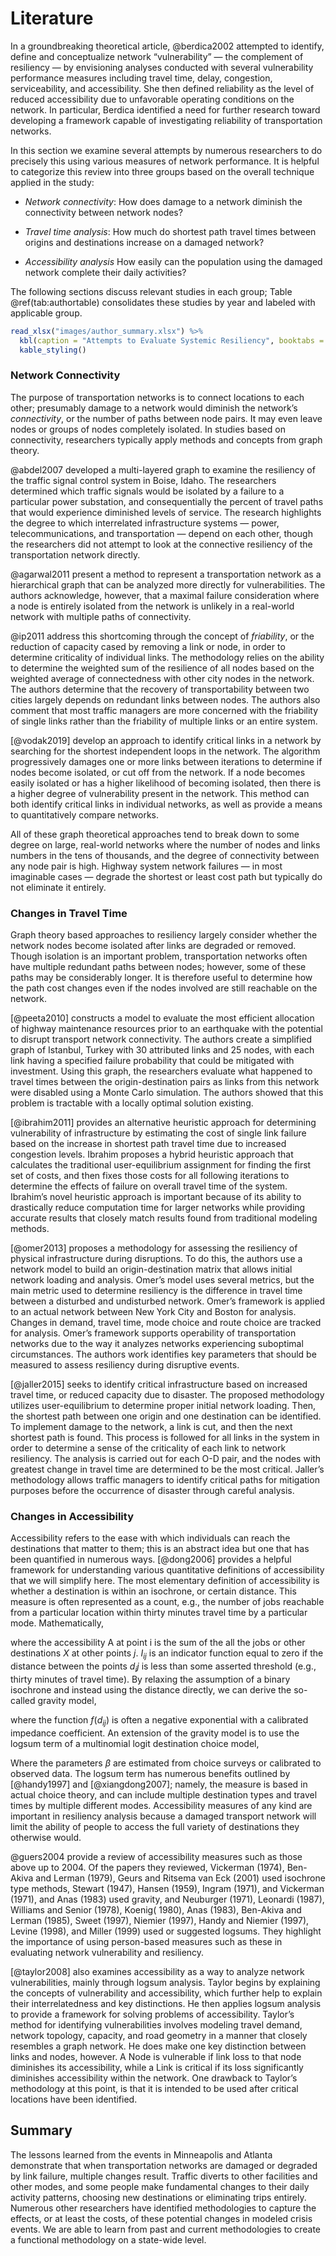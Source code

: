 # Literature {#litreview}

In a groundbreaking theoretical article, @berdica2002 attempted to identify,
define and conceptualize network "vulnerability" --- the complement of 
resiliency --- by envisioning analyses conducted with
several vulnerability performance measures including travel time, delay,
congestion, serviceability, and accessibility. She then defined reliability as
the level of reduced accessibility due to unfavorable operating conditions on
the network. In particular, Berdica identified a need for further research
toward developing a framework capable of investigating reliability of
transportation networks. 

In this section we examine several attempts by numerous researchers to do
precisely this using various measures of network performance. It is helpful to
categorize this review into three groups based on the overall technique applied 
in the study:

-	*Network connectivity*: How does damage to a network diminish the connectivity 
between network nodes?

-	*Travel time analysis*: How much do shortest path travel times between origins 
and destinations increase on a damaged network?

-	*Accessibility analysis* How easily can the population using the damaged
network complete their daily activities?

The following sections discuss relevant studies in each group; Table
\@ref(tab:authortable) consolidates these studies by year and labeled with
applicable group.

```r
read_xlsx("images/author_summary.xlsx") %>%
  kbl(caption = "Attempts to Evaluate Systemic Resiliency", booktabs = TRUE) %>%
  kable_styling()
```

### Network Connectivity
The purpose of transportation networks is to connect locations to each other; 
presumably damage to a network would diminish the network's *connectivity*, or 
the number of paths between node pairs. It may even leave nodes or groups of nodes
completely isolated. In studies based on connectivity, researchers typically apply
methods and concepts from graph theory.

@abdel2007 developed a multi-layered graph to examine the resiliency of the traffic
signal control system in Boise, Idaho. The researchers determined which 
traffic signals would be isolated by a failure to a particular power substation,
and consequentially the percent of travel paths that would experience diminished 
levels of service. The research highlights the degree to which interrelated
infrastructure systems --- power, telecommunications, and transportation ---
depend on each other, though the researchers did not attempt to look at the
connective resiliency of the transportation network directly.

@agarwal2011 present a method to represent a transportation network as a 
hierarchical graph that can be analyzed more directly for vulnerabilities. The
authors acknowledge, however, that a maximal failure consideration where a node
is entirely isolated from the network is unlikely in a real-world network with 
multiple paths of connectivity.

@ip2011 address this shortcoming through the concept of *friability*, or
the reduction of capacity cased by removing a link or node, in order to
determine criticality of individual links. The methodology relies on the ability
to determine the weighted sum of the resilience of all nodes based on the
weighted average of connectedness with other city nodes in the network. The
authors determine that the recovery of transportability between two cities
largely depends on redundant links between nodes. The authors also comment that
most traffic managers are more concerned with the friability of single links
rather than the friability of multiple links or an entire system.

[@vodak2019] develop an approach to identify
critical links in a network by searching for the shortest independent
loops in the network. The algorithm progressively damages one or more links
between iterations to determine if nodes become isolated, or cut off from the
network. If a node becomes easily isolated or has a higher likelihood of
becoming isolated, then there is a higher degree of vulnerability present in the
network. This method can both identify critical links in individual networks, as
well as provide a means to quantitatively compare networks.

All of these graph theoretical approaches tend to break down to some degree on
large, real-world networks where the number of nodes and links numbers in the tens
of thousands, and the degree of connectivity between any node pair is high. 
Highway system network failures --- in most imaginable cases --- degrade the
shortest or least cost path but typically do not eliminate it entirely.

### Changes in Travel Time
Graph theory based approaches to resiliency largely consider whether the network
nodes become isolated after links are degraded or removed. Though isolation is
an important problem, transportation networks often have multiple redundant
paths between nodes; however, some of these paths may be considerably longer. It
is therefore useful to determine how the path cost changes even if the nodes
involved are still reachable on the network.

[@peeta2010] constructs a model to evaluate the most efficient allocation of
highway maintenance resources prior to an earthquake with the potential to
disrupt transport network connectivity. The authors create a simplified graph of
Istanbul, Turkey with 30 attributed links and 25 nodes, with each link having a
specified failure probability that could be mitigated with investment. Using
this graph, the researchers evaluate what happened to travel times between the
origin-destination pairs as links from this network were disabled using a Monte
Carlo simulation. The authors showed that this problem is tractable with a
locally optimal solution existing.

[@ibrahim2011] provides an alternative heuristic approach for determining
vulnerability of infrastructure by estimating the cost of single link failure
based on the increase in shortest path travel time due to increased congestion
levels. Ibrahim proposes a hybrid heuristic approach that calculates the
traditional user-equilibrium assignment for finding the first set of costs, and
then fixes those costs for all following iterations to determine the effects of
failure on overall travel time of the system. Ibrahim’s novel heuristic approach
is important because of its ability to drastically reduce computation time for
larger networks while providing accurate results that closely match results
found from traditional modeling methods.

[@omer2013] proposes a methodology for assessing the resiliency of physical
infrastructure during disruptions. To do this, the authors use a network model
to build an origin-destination matrix that allows initial network loading and
analysis. Omer’s model uses several metrics, but the main metric used to
determine resiliency is the difference in travel time between a disturbed and
undisturbed network. Omer’s framework is applied to an actual network between
New York City and Boston for analysis. Changes in demand, travel time, mode
choice and route choice are tracked for analysis. Omer’s framework supports
operability of transportation networks due to the way it analyzes networks
experiencing suboptimal circumstances. The authors work identifies key
parameters that should be measured to assess resiliency during disruptive
events.

[@jaller2015] seeks to identify critical infrastructure based on increased
travel time, or reduced capacity due to disaster. The proposed methodology
utilizes user-equilibrium to determine proper initial network loading. Then, the
shortest path between one origin and one destination can be identified. To
implement damage to the network, a link is cut, and then the next shortest path
is found. This process is followed for all links in the system in order to
determine a sense of the criticality of each link to network resiliency. The
analysis is carried out for each O-D pair, and the nodes with greatest change in
travel time are determined to be the most critical. Jaller’s methodology allows
traffic managers to identify critical paths for mitigation purposes before the
occurrence of disaster through careful analysis.

### Changes in Accessibility
Accessibility refers to the ease with which individuals can reach the
destinations that matter to them; this is an abstract idea but one that has been
quantified in numerous ways. [@dong2006] provides a helpful framework for
understanding various quantitative definitions of accessibility that we will
simplify here. The most elementary definition of accessibility is whether a
destination is within an isochrone, or certain distance. This measure is often
represented as a count, e.g., the number of jobs reachable from a particular
location within thirty minutes travel time by a particular mode. Mathematically,

\begin{equation}
A_i = \sum_{j} X_j I_{ij};  I_{ij} = \begin{cases}  1 \text{ if } d_{ij} \leq D\\ 
0 \text{ if } d_{ij} > D \end{cases}
  (\#eq:isochrone)
\end{equation}


where the accessibility A at point i is the sum of the all the jobs or other
destinations $X$ at other points $j$. $I_{ij}$ is an indicator function equal to
zero if the distance between the points $d{_ij}$ is less than some asserted
threshold (e.g., thirty minutes of travel time). By relaxing the assumption of a
binary isochrone and instead using the distance directly, we can derive the
so-called gravity model,

\begin{equation}
A_i = \sum_{j} X_j f(d_{ij})
  (\#eq:gravity)
\end{equation}

where the function $f(d_{ij})$ is often a negative exponential with a calibrated
impedance coefficient. An extension of the gravity model is to use the logsum
term of a multinomial logit destination choice model,

\begin{equation}
A_i = ln\sum_{j} \beta_d(d_{ij}) + X_j\beta
  (\#eq:logsum)
\end{equation}

Where the parameters $\beta$ are estimated from choice surveys or calibrated to
observed data. The logsum term has numerous benefits outlined by [@handy1997]
and [@xiangdong2007]; namely, the measure is based in actual choice theory, and
can include multiple destination types and travel times by multiple different
modes. Accessibility measures of any kind are important in resiliency analysis
because a damaged transport network will limit the ability of people to access
the full variety of destinations they otherwise would.

@guers2004 provide a review of accessibility measures such as
those above up to 2004. Of the papers they reviewed, Vickerman (1974), Ben-Akiva
and Lerman (1979), Geurs and Ritsema van Eck (2001) used isochrone type methods,
Stewart (1947), Hansen (1959), Ingram (1971), and Vickerman (1971), and Anas
(1983) used gravity, and Neuburger (1971), Leonardi (1987), Williams and Senior
(1978), Koenig( 1980), Anas (1983), Ben-Akiva and Lerman (1985), Sweet (1997),
Niemier (1997), Handy and Niemier (1997), Levine (1998), and Miller (1999) used
or suggested logsums. They highlight the importance of using person-based
measures such as these in evaluating network vulnerability and resiliency.

[@taylor2008] also examines accessibility as a way to analyze network
vulnerabilities, mainly through logsum analysis. Taylor begins by explaining the
concepts of vulnerability and accessibility, which further help to explain their
interrelatedness and key distinctions. He then applies logsum analysis to
provide a framework for solving problems of accessibility. Taylor’s method for
identifying vulnerabilities involves modeling travel demand, network topology,
capacity, and road geometry in a manner that closely resembles a graph network.
He does make one key distinction between links and nodes, however. A Node is
vulnerable if link loss to that node diminishes its accessibility, while a Link
is critical if its loss significantly diminishes accessibility within the
network. One drawback to Taylor’s methodology at this point, is that it is
intended to be used after critical locations have been identified.

## Summary
The lessons learned from the events in Minneapolis and Atlanta demonstrate that
when transportation networks are damaged or degraded by link failure, multiple
changes result. Traffic diverts to other facilities and other modes, and some
people make fundamental changes to their daily activity patterns, choosing new
destinations or eliminating trips entirely. Numerous other researchers have
identified methodologies to capture the effects, or at least the costs, of these
potential changes in modeled crisis events. We are able to learn from past and
current methodologies to create a functional methodology on a state-wide level.